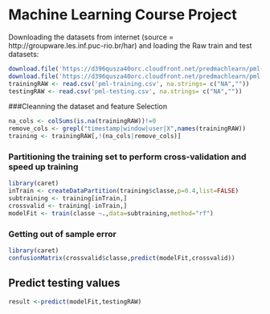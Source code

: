 Machine Learning Course Project
========================================================

Downloading the datasets from internet (source = http://groupware.les.inf.puc-rio.br/har)
and loading the Raw train and test datasets:
```r
download.file('https://d396qusza40orc.cloudfront.net/predmachlearn/pml-training.csv',destfile='pml-training.csv',method='curl')
download.file('https://d396qusza40orc.cloudfront.net/predmachlearn/pml-testing.csv',destfile='pml-testing.csv',method='curl')
trainingRAW <- read.csv('pml-training.csv', na.strings= c("NA",""))
testingRAW <- read.csv('pml-testing.csv', na.strings= c("NA",""))

```

###Cleanning the dataset and feature Selection

```r
na_cols <- colSums(is.na(trainingRAW))!=0
remove_cols <- grepl("timestamp|window|user|X",names(trainingRAW))
training <- trainingRAW[,!(na_cols|remove_cols)]
```

### Partitioning the training set to perform cross-validation and speed up training
```r
library(caret)
inTrain <- createDataPartition(training$classe,p=0.4,list=FALSE)
subtraining <- training[inTrain,]
crossvalid <- training[-inTrain,]
modelFit <- train(classe ~.,data=subtraining,method="rf")
```

### Getting out of sample error
```r
library(caret)
confusionMatrix(crossvalid$classe,predict(modelFit,crossvalid))
```
## Predict testing values
```r
result <-predict(modelFit,testingRAW)
```
